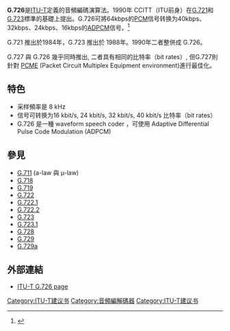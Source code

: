 {{Infobox technology standard
| title = G.726
| long_name = 涵盖语音传输率的标准 
| image = Pcm.svg 
| caption =
| status = 已生效
| year_started = 1990
| version = 
| version_date = 
| preview =
| preview_date =
| organization = [[ITU-T|ITU-T]]
| committee =
| base_standards =
| related_standards = [[G.721|G.721]]  G.723
| abbreviation =
| domain =
| license =
| website = https://www.itu.int/rec/T-REC-G.726
}}
[[Category:ITU-T建议书|Category:ITU-T建议书]]


'''G.726'''是[[ITU-T|ITU-T]]定義的音頻編碼演算法。1990年 CCITT（ITU前身）在[[G.721|G.721]]和[[G.723|G.723]]標準的基礎上提出。G.726可將64kbps的[[PCM|PCM]]信号转换为40kbps、32kbps、24kbps、16kbps的[[ADPCM|ADPCM]]信号。<ref>{{Cite web|title=ITU -G.726|url=http://web-old.archive.org/web/20210511063948/https://www.itu.int/rec/T-REC-G.726}}</ref>

G.721 推出於1984年，G.723 推出於 1988年。1990年二者整併成 G.726。

G.727 與 G.726 幾乎同時推出, 二者具有相同的比特率（bit rates）, 但G.727則針對 [[PCME|PCME]] (Packet Circuit Multiplex Equipment environment)進行最佳化。

== 特色 ==
*采样頻率是 8 kHz
*信号可转换为16 kbit/s, 24 kbit/s, 32 kbit/s, 40 kbit/s 比特率（bit rates）
*G.726 是一種 waveform speech coder ，可使用 Adaptive Differential Pulse Code Modulation (ADPCM)

== 參見 ==
*[[G.711|G.711]] (a-law 與 µ-law)
*[[G.718|G.718]]
*[[G.719|G.719]]
*[[G.722|G.722]]
*[[G.722.1|G.722.1]]
*[[G.722.2|G.722.2]]
*[[G.723|G.723]]
*[[G.723.1|G.723.1]]
*[[G.728|G.728]]
*[[G.729|G.729]]
*[[G.729a|G.729a]]
 
== 外部連結 ==
*[http://www.itu.int/rec/recommendation.asp?type=folders&lang=e&parent=T-REC-G.726 ITU-T G.726 page]{{Wayback|url=http://www.itu.int/rec/recommendation.asp?type=folders&lang=e&parent=T-REC-G.726 |date=20191016195929 }}

{{多媒體壓縮格式}}

[[Category:音頻編解碼器|Category:音頻編解碼器]]

[[Category:ITU-T建议书|Category:ITU-T建议书]]
